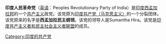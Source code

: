 '''印度人民革命党'''（[[英语|英语]]：Peoples Revolutionary Party of India）是[[印度|印度]][[西孟加拉邦|西孟加拉邦]]的一个[[共产主义|共产主义]]政党。该党原为[[印度共产党（马克思主义）|印度共产党（马克思主义）]]的一个分裂团体。该党原来的名字是'''西孟加拉民主纲领'''。该党的领导人是Sumantha Hira。该党是[[印度共产主义者和民主社会主义者联盟|印度共产主义者和民主社会主义者联盟]]的成员。

[[Category:印度的共产党|Category:印度的共产党]]